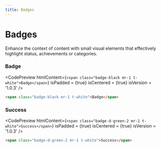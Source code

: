 ```yaml
---
title: Badges
---
```



# Badges

Enhance the context of content with small visual elements that effectively highlight status, achievements or categories.

### Badge

<CodePreview
  htmlContent={`
    <span class="badge-black mr-1 t-white">Badge</span>
  `}
  isPadded = {true}
  isCentered = {true}
  isVersion = '1.0.3'
/>

```html
<span class="badge-black mr-1 t-white">Badge</span>
```

### Success

<CodePreview
  htmlContent={`
    <span class="badge-d-green-2 mr-1 t-white">Success</span>
  `}
  isPadded = {true}
  isCentered = {true}
  isVersion = '1.0.3'
/>

```html
<span class="badge-d-green-2 mr-1 t-white">Success</span>
```

